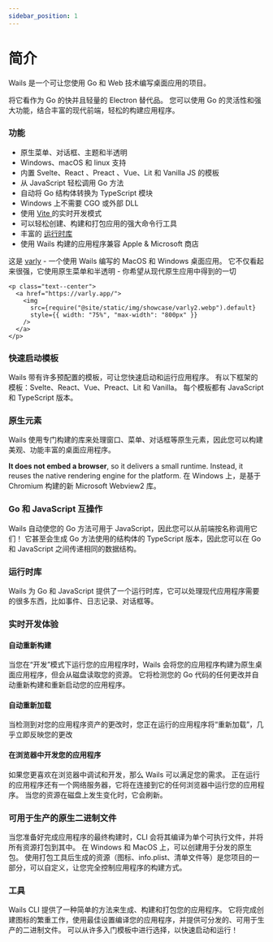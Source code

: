 ```yaml
---
sidebar_position: 1
---
```


# 简介

Wails 是一个可让您使用 Go 和 Web 技术编写桌面应用的项目。

将它看作为 Go 的快并且轻量的 Electron 替代品。 您可以使用 Go 的灵活性和强大功能，结合丰富的现代前端，轻松的构建应用程序。

### 功能

- 原生菜单、对话框、主题和半透明
- Windows、macOS 和 linux 支持
- 内置 Svelte、React 、Preact 、Vue、Lit 和 Vanilla JS 的模板
- 从 JavaScript 轻松调用 Go 方法
- 自动将 Go 结构体转换为 TypeScript 模块
- Windows 上不需要 CGO 或外部 DLL
- 使用 [Vite ](https://vitejs.dev/) 的实时开发模式
- 可以轻松创建、构建和打包应用的强大命令行工具
- 丰富的 [运行时库](/docs/reference/runtime/intro)
- 使用 Wails 构建的应用程序兼容 Apple & Microsoft 商店

这是 [varly](https://varly.app) - 一个使用 Wails 编写的 MacOS 和 Windows 桌面应用。 它不仅看起来很强，它使用原生菜单和半透明 - 你希望从现代原生应用中得到的一切

```mdx-code-block
<p class="text--center">
  <a href="https://varly.app/">
    <img
      src={require("@site/static/img/showcase/varly2.webp").default}
      style={{ width: "75%", "max-width": "800px" }}
    />
  </a>
</p>
```

### 快速启动模板

Wails 带有许多预配置的模板，可让您快速启动和运行应用程序。 有以下框架的模板：Svelte、React、Vue、Preact、Lit 和 Vanilla。 每个模板都有 JavaScript 和 TypeScript 版本。

### 原生元素

Wails 使用专门构建的库来处理窗口、菜单、对话框等原生元素，因此您可以构建美观、功能丰富的桌面应用程序。

**It does not embed a browser**, so it delivers a small runtime. Instead, it reuses the native rendering engine for the platform. 在 Windows 上，是基于 Chromium 构建的新 Microsoft Webview2 库。

### Go 和 JavaScript 互操作

Wails 自动使您的 Go 方法可用于 JavaScript，因此您可以从前端按名称调用它们！ 它甚至会生成 Go 方法使用的结构体的 TypeScript 版本，因此您可以在 Go 和 JavaScript 之间传递相同的数据结构。

### 运行时库

Wails 为 Go 和 JavaScript 提供了一个运行时库，它可以处理现代应用程序需要的很多东西，比如事件、日志记录、对话框等。

### 实时开发体验

#### 自动重新构建

当您在“开发”模式下运行您的应用程序时，Wails 会将您的应用程序构建为原生桌面应用程序，但会从磁盘读取您的资源。 它将检测您的 Go 代码的任何更改并自动重新构建和重新启动您的应用程序。

#### 自动重新加载

当检测到对您的应用程序资产的更改时，您正在运行的应用程序将“重新加载”，几乎立即反映您的更改

#### 在浏览器中开发您的应用程序

如果您更喜欢在浏览器中调试和开发，那么 Wails 可以满足您的需求。 正在运行的应用程序还有一个网络服务器，它将在连接到它的任何浏览器中运行您的应用程序。 当您的资源在磁盘上发生变化时，它会刷新。

### 可用于生产的原生二进制文件

当您准备好完成应用程序的最终构建时，CLI 会将其编译为单个可执行文件，并将所有资源打包到其中。 在 Windows 和 MacOS 上，可以创建用于分发的原生包。 使用打包工具后生成的资源（图标、info.plist、清单文件等）是您项目的一部分，可以自定义，让您完全控制应用程序的构建方式。

### 工具

Wails CLI 提供了一种简单的方法来生成、构建和打包您的应用程序。 它将完成创建图标的繁重工作，使用最佳设置编译您的应用程序，并提供可分发的、可用于生产的二进制文件。 可以从许多入门模板中进行选择，以快速启动和运行！
